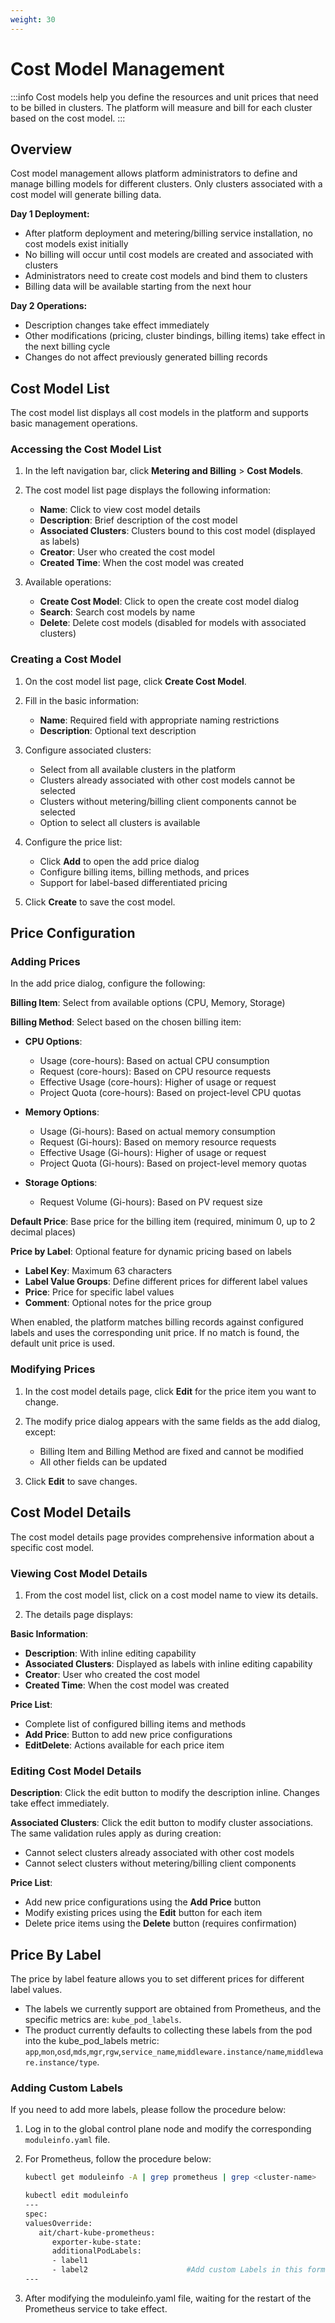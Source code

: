 ```yaml
---
weight: 30
---
```


# Cost Model Management

:::info
Cost models help you define the resources and unit prices that need to be billed in clusters. The platform will measure and bill for each cluster based on the cost model.
:::

## Overview

Cost model management allows platform administrators to define and manage billing models for different clusters. Only clusters associated with a cost model will generate billing data.

**Day 1 Deployment:**
- After platform deployment and metering/billing service installation, no cost models exist initially
- No billing will occur until cost models are created and associated with clusters
- Administrators need to create cost models and bind them to clusters
- Billing data will be available starting from the next hour

**Day 2 Operations:**
- Description changes take effect immediately
- Other modifications (pricing, cluster bindings, billing items) take effect in the next billing cycle
- Changes do not affect previously generated billing records

## Cost Model List

The cost model list displays all cost models in the platform and supports basic management operations.

### Accessing the Cost Model List

1. In the left navigation bar, click **Metering and Billing** > **Cost Models**.

2. The cost model list page displays the following information:
   - **Name**: Click to view cost model details
   - **Description**: Brief description of the cost model
   - **Associated Clusters**: Clusters bound to this cost model (displayed as labels)
   - **Creator**: User who created the cost model
   - **Created Time**: When the cost model was created

3. Available operations:
   - **Create Cost Model**: Click to open the create cost model dialog
   - **Search**: Search cost models by name
   - **Delete**: Delete cost models (disabled for models with associated clusters)

### Creating a Cost Model

1. On the cost model list page, click **Create Cost Model**.

2. Fill in the basic information:
   - **Name**: Required field with appropriate naming restrictions
   - **Description**: Optional text description

3. Configure associated clusters:
   - Select from all available clusters in the platform
   - Clusters already associated with other cost models cannot be selected
   - Clusters without metering/billing client components cannot be selected
   - Option to select all clusters is available

4. Configure the price list:
   - Click **Add** to open the add price dialog
   - Configure billing items, billing methods, and prices
   - Support for label-based differentiated pricing

5. Click **Create** to save the cost model.

## Price Configuration

### Adding Prices

In the add price dialog, configure the following:

**Billing Item**: Select from available options (CPU, Memory, Storage)

**Billing Method**: Select based on the chosen billing item:
- **CPU Options**:
  - Usage (core-hours): Based on actual CPU consumption
  - Request (core-hours): Based on CPU resource requests  
  - Effective Usage (core-hours): Higher of usage or request
  - Project Quota (core-hours): Based on project-level CPU quotas

- **Memory Options**:
  - Usage (Gi-hours): Based on actual memory consumption
  - Request (Gi-hours): Based on memory resource requests
  - Effective Usage (Gi-hours): Higher of usage or request  
  - Project Quota (Gi-hours): Based on project-level memory quotas

- **Storage Options**:
  - Request Volume (Gi-hours): Based on PV request size

**Default Price**: Base price for the billing item (required, minimum 0, up to 2 decimal places)

**Price by Label**: Optional feature for dynamic pricing based on labels
- **Label Key**: Maximum 63 characters
- **Label Value Groups**: Define different prices for different label values
- **Price**: Price for specific label values
- **Comment**: Optional notes for the price group

When enabled, the platform matches billing records against configured labels and uses the corresponding unit price. If no match is found, the default unit price is used.

### Modifying Prices

1. In the cost model details page, click **Edit** for the price item you want to change.

2. The modify price dialog appears with the same fields as the add dialog, except:
   - Billing Item and Billing Method are fixed and cannot be modified
   - All other fields can be updated

3. Click **Edit** to save changes.

## Cost Model Details

The cost model details page provides comprehensive information about a specific cost model.

### Viewing Cost Model Details

1. From the cost model list, click on a cost model name to view its details.

2. The details page displays:

**Basic Information**:
- **Description**: With inline editing capability
- **Associated Clusters**: Displayed as labels with inline editing capability  
- **Creator**: User who created the cost model
- **Created Time**: When the cost model was created

**Price List**:
- Complete list of configured billing items and methods
- **Add Price**: Button to add new price configurations
- **EditDelete**: Actions available for each price item

### Editing Cost Model Details

**Description**: Click the edit button to modify the description inline. Changes take effect immediately.

**Associated Clusters**: Click the edit button to modify cluster associations. The same validation rules apply as during creation:
- Cannot select clusters already associated with other cost models
- Cannot select clusters without metering/billing client components

**Price List**: 
- Add new price configurations using the **Add Price** button
- Modify existing prices using the **Edit** button for each item
- Delete price items using the **Delete** button (requires confirmation)

## Price By Label

The price by label feature allows you to set different prices for different label values.

- The labels we currently support are obtained from Prometheus, and the specific metrics are: `kube_pod_labels`.
- The product currently defaults to collecting these labels from the pod into the kube_pod_labels metric: `app`,`mon`,`osd`,`mds`,`mgr`,`rgw`,`service_name`,`middleware.instance/name`,`middleware.instance/type`.

### Adding Custom Labels

If you need to add more labels, please follow the procedure below:

1. Log in to the global control plane node and modify the corresponding `moduleinfo.yaml` file.

2. For Prometheus, follow the procedure below:

   ```bash
   kubectl get moduleinfo -A | grep prometheus | grep <cluster-name>
   
   kubectl edit moduleinfo
   ---
   spec:
   valuesOverride:
      ait/chart-kube-prometheus:
         exporter-kube-state:
         additionalPodLabels:
         - label1
         - label2                      #Add custom Labels in this format
   ---
   ```

3. After modifying the moduleinfo.yaml file, waiting for the restart of the Prometheus service to take effect.
